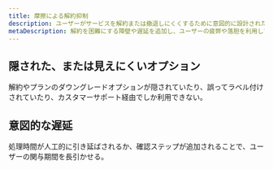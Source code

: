 ```yaml
---
title: 摩擦による解約抑制
description: ユーザーがサービスを解約または撤退しにくくするために意図的に設計された障壁、遅延、または複雑化。目的は、ユーザーの疲労、混乱、落胆を通じて離脱を減らすこと。
metaDescription: 解約を困難にする障壁や遅延を追加し、ユーザーの疲弊や落胆を利用して離脱率を下げる手法。
---
```


<Card
    href="/strategies/deceptive-patterns/multi-step-cancellation-flows"
    title="複数ステップの解約プロセス"
    description="ユーザーはサービスを解約するために複雑で妨げとなる手順を経る必要がある。"
    tag="新着"
/>

## 隠された、または見えにくいオプション
解約やプランのダウングレードオプションが隠されていたり、誤ってラベル付けされていたり、カスタマーサポート経由でしか利用できない。

## 意図的な遅延
処理時間が人工的に引き延ばされるか、確認ステップが追加されることで、ユーザーの関与期間を長引かせる。
